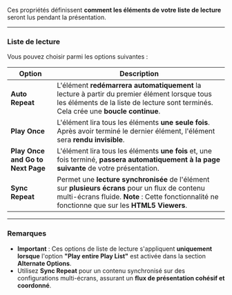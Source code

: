 Ces propriétés définissent **comment les éléments de votre liste de lecture** seront lus pendant la présentation.

***

### Liste de lecture

Vous pouvez choisir parmi les options suivantes :

| **Option**                        | **Description**                                                                                                                                                                                     |
| --------------------------------- | --------------------------------------------------------------------------------------------------------------------------------------------------------------------------------------------------- |
| **Auto Repeat**                   | L'élément **redémarrera automatiquement** la lecture à partir du premier élément lorsque tous les éléments de la liste de lecture sont terminés. Cela crée une **boucle continue**.                 |
| **Play Once**                     | L'élément lira tous les éléments **une seule fois**. Après avoir terminé le dernier élément, l'élément sera **rendu invisible**.                                                                    |
| **Play Once and Go to Next Page** | L'élément lira tous les éléments **une fois** et, une fois terminé, **passera automatiquement à la page suivante** de votre présentation.                                                           |
| **Sync Repeat**                   | Permet une **lecture synchronisée** de l'élément sur **plusieurs écrans** pour un flux de contenu multi-écrans fluide. **Note** : Cette fonctionnalité ne fonctionne que sur les **HTML5 Viewers**. |

***

### Remarques

* **Important** : Ces options de liste de lecture s'appliquent **uniquement lorsque** l'option **"Play entire Play List"** est activée dans la section **Alternate Options**.
* Utilisez **Sync Repeat** pour un contenu synchronisé sur des configurations multi-écrans, assurant un **flux de présentation cohésif et coordonné**.
